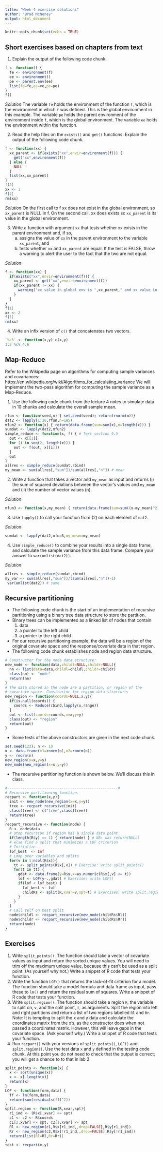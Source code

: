 ```yaml
---
title: "Week 4 exercise solutions"
author: "Brad McNeney"
output: html_document
---
```


```r
knitr::opts_chunk$set(echo = TRUE)
```

## Short exercises based on chapters from text

1. Explain the output of the following code chunk.

```r
f <- function() {
  fe <- environment(f)
  ee <- environment()
  pe <- parent.env(ee)
  list(fe=fe,ee=ee,pe=pe)
}
f()
```

*Solution* The variable `fe` holds the environment of the function
`f`, which is the environment in which `f` was defined.
This is the global environment in this example. The variable `pe` holds
the parent environment of the environment inside `f`, which is the global environment.
The variable `ee` holds the environment within the function.

2. Read the help files on the `exists()` and
`get()` functions.
Explain the output of the following code chunk.

```r
f <- function(xx) {
  xx_parent <- if(exists("xx",envir=environment(f))) {
    get("xx",environment(f))
  } else {
    NULL
  }
  list(xx,xx_parent)
}
f(2)
xx <- 1
f(2)
rm(xx)
```

*Solution* On the first call to f xx does not exist
in the global environment, so `xx_parent` is NULL
in f. On the second call, xx does exists so 
`xx_parent` is its value in the global environment.

3. Write a function with argument `xx` that tests 
whether `xx` exists in the parent environment and, if so,
    (a) assigns the value of `xx` in the parent environment
    to the variable `xx_parent`, and
    (b) tests whether `xx` and `xx_parent` are equal. If 
    the test is FALSE, throw a warning to alert the user to
    the fact that the two are not equal.

*Solution* 

```r
f <- function(xx) {
  if(exists("xx",envir=environment(f))) {
    xx_parent <- get("xx",envir=environment(f))
    if(xx_parent != xx) {
      warning("xx value in global env is ",xx_parent," and xx value in f is ",xx,"\n")
    }
  }
}
f(1)
xx <- 2
f(1)
rm(xx)
```

4. Write an infix version of `c()` that concatenates
two vectors.

```r
`%c%` <- function(x,y) c(x,y)
1:3 %c% 4:6
```

## Map-Reduce

Refer to the Wikipedia page on algorithms for computing sample variances
and covariances: https://en.wikipedia.org/wiki/Algorithms_for_calculating_variance
We will implement the two-pass algorithm for computing the sample variance 
as a Map-Reduce.

1. Use the following code chunk from the lecture 4 notes to simulate
data in 10 chunks and calculate the overall sample mean.

```r
rfun <- function(seed,n) { set.seed(seed); return(rnorm(n))}
dat2 <- lapply(1:10,rfun,n=1e5) 
mfun2 <- function(x) { return(data.frame(sum=sum(x),n=length(x))) }
sumdat <- lapply(dat2,mfun2)
simple_reduce <- function(x, f) { # Text section 9.5
  out <- x[[1]] 
  for (i in seq(2, length(x))) {
    out <- f(out, x[[i]])
  }
  out
}
allres <- simple_reduce(sumdat,rbind)
my_mean <- sum(allres[,"sum"])/sum(allres[,"n"]) # mean
```

2. Write a function that takes a vector and `my_mean` as input 
and returns (i) the sum of squared deviations between the vector's values
and `my_mean` and (ii) the number of vector values (n). 

*Solution*
```r
mfun3 <- function(x,my_mean) { return(data.frame(sum=sum((x-my_mean)^2),n=length(x)))}
```

3. Use `lapply()` to call your function from (2) on each element of 
`dat2`. 

*Solution*
```r
sumdat <- lapply(dat2,mfun3,my_mean=my_mean)
```

4. Use `simple_reduce()` to combine your results into a single data frame, 
and calculate the sample variance from this data frame. Compare 
your answer to `var(unlist(dat2))`.

*Solution*
```r
allres <- simple_reduce(sumdat,rbind)
my_var <- sum(allres[,"sum"])/(sum(allres[,"n"])-1) 
 var(unlist(dat2)) # same
```


## Recursive partitioning

* The following code chunk is the start of an implementation
of recursive partitioning using a binary tree data structure
to store the partition.
* Binary trees can be implemented as a linked list of nodes that
contain 
    1. data
    2. a pointer to the left child
    3. a pointer to the right child
* For our recursive partitioning example, the data will be 
a region of the original covariate space and the response/covariate data
in that region.
* The following code chunk establishes node and region data structure.

```r
# Constructor for the node data structure:
new_node <- function(data,childl=NULL,childr=NULL){
  nn <- list(data=data,childl=childl,childr=childr)
  class(nn) <- "node"
  return(nn)
}
# The data stored in the node are a partition, or region of the 
# covariate space. Constructor for region data structure:
new_region <- function(coords=NULL,x,y){
  if(is.null(coords)) {
    coords <- Reduce(cbind,lapply(x,range))
  }
  out <- list(coords=coords,x=x,y=y)
  class(out) <- "region"
  return(out)
}
```

* Some tests of the above constructors are given in the next code chunk.

```r
set.seed(123); n <- 10
x <- data.frame(x1=rnorm(n),x2=rnorm(n))
y <- rnorm(n)
new_region(x=x,y=y)
new_node(new_region(x=x,y=y))
```

* The recursive partitioning function is shown below. We'll discuss
this in class.

```r
#---------------------------------------------------#
# Recursive partitioning function.
recpart <- function(x,y){
  init <- new_node(new_region(x=x,y=y))
  tree <- recpart_recursive(init)
  class(tree) <- c("tree",class(tree))
  return(tree)
}
recpart_recursive <- function(node) {
  R <- node$data
  # stop recursion if region has a single data point
  if(length(R$y) == 1) { return(node) } # NB: was return(NULL)
  # else find a split that minimizes a LOF criterion
  # Initialize
  lof_best  <- Inf
  # Loop over variables and splits
  for(v in 1:ncol(R$x)){ 
    tt <- split_points(R$x[,v]) # Exercise: write split_points()
    for(t in tt) { 
      gdat <- data.frame(y=R$y,x=as.numeric(R$x[,v] <= t))
      lof <- LOF(y~.,gdat) # Exercise: write LOF()
      if(lof < lof_best) { 
        lof_best <- lof
        childRs <- split(R,xvar=v,spt=t) # Exercises: write split.region()
      }
    }
  } 
  # Call self on best split
  node$childl <- recpart_recursive(new_node(childRs$Rl))
  node$childr <- recpart_recursive(new_node(childRs$Rr))
  return(node)
}
```

## Exercises

1. Write `split_points()`. The function should take 
a vector of covariate values as input and return the sorted 
unique values.  You will need to trim off the maximum unique value, 
because this can't be used as a split point. (As yourself why not.)
Write a snippet of R code that tests your function.
2. Write the function `LOF()` that returns the lack-of-fit criterion
for a model. The function should take a model formula and
data frame as input, pass these to `lm()` and return the
residual sum of squares. 
Write a snippet of R code that tests your function.
3. Write `split.region()`. The function should take a
region `R`, the variable to split on, `v`, and the split point, `t`,
as arguments. Split the region into left and right 
partitions and return a list of two regions labelled
`Rl` and `Rr`. Note: It is tempting to split the x and y data
and calculate the coordinates matrix from the x's, as the constructor
does when not passed a coordinates matrix. However, this will
leave gaps in the covariate space. (Ask yourself why.)
Write a snippet of R code that tests your function.
4. Run `recpart()` with your versions of `split_points()`,
`LOF()` and `split.region()`. Use the test data `x` and `y` 
defined in the testing code chunk. At this point you do
not need to check that the output is correct; you will get 
a chance to to that in lab 2.

```r
split_points <- function(x) {
  x <- sort(unique(x))
  x <- x[-length(x)] 
  return(x)
}
LOF <- function(form,data) {
  ff <- lm(form,data)
  return(sum(residuals(ff)^2))
}
split.region <- function(R,xvar,spt){
  r1_ind <- (R$x[,xvar] <= spt)
  c1 <- c2 <- R$coords
  c1[2,xvar] <- spt; c2[1,xvar] <- spt 
  Rl <- new_region(c1,R$x[r1_ind,,drop=FALSE],R$y[r1_ind])
  Rr <- new_region(c2,R$x[!r1_ind,,drop=FALSE],R$y[!r1_ind])
  return(list(Rl=Rl,Rr=Rr))
}
test <- recpart(x,y)
```

